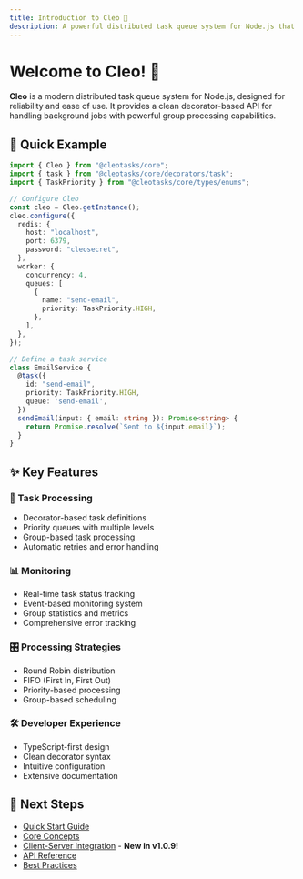 ```yaml
---
title: Introduction to Cleo 🚀
description: A powerful distributed task queue system for Node.js that makes background job processing a breeze.
---
```


# Welcome to Cleo! 🎯

**Cleo** is a modern distributed task queue system for Node.js, designed for reliability and ease of use. It provides a clean decorator-based API for handling background jobs with powerful group processing capabilities.

## 🌟 Quick Example

```typescript
import { Cleo } from "@cleotasks/core";
import { task } from "@cleotasks/core/decorators/task";
import { TaskPriority } from "@cleotasks/core/types/enums";

// Configure Cleo
const cleo = Cleo.getInstance();
cleo.configure({
  redis: {
    host: "localhost",
    port: 6379,
    password: "cleosecret",
  },
  worker: {
    concurrency: 4,
    queues: [
      {
        name: "send-email",
        priority: TaskPriority.HIGH,
      },
    ],
  },
});

// Define a task service
class EmailService {
  @task({
    id: "send-email",
    priority: TaskPriority.HIGH,
    queue: 'send-email',
  })
  sendEmail(input: { email: string }): Promise<string> {
    return Promise.resolve(`Sent to ${input.email}`);
  }
}
```

## ✨ Key Features

### 🔄 Task Processing
- Decorator-based task definitions
- Priority queues with multiple levels
- Group-based task processing
- Automatic retries and error handling

### 📊 Monitoring
- Real-time task status tracking
- Event-based monitoring system
- Group statistics and metrics
- Comprehensive error tracking

### 🎛️ Processing Strategies
- Round Robin distribution
- FIFO (First In, First Out)
- Priority-based processing
- Group-based scheduling

### 🛠️ Developer Experience
- TypeScript-first design
- Clean decorator syntax
- Intuitive configuration
- Extensive documentation

## 🚀 Next Steps

- [Quick Start Guide](./quick-start)
- [Core Concepts](./core-concepts)
- [Client-Server Integration](./client-server-integration) - **New in v1.0.9!**
- [API Reference](./api-reference)
- [Best Practices](./best-practices)





